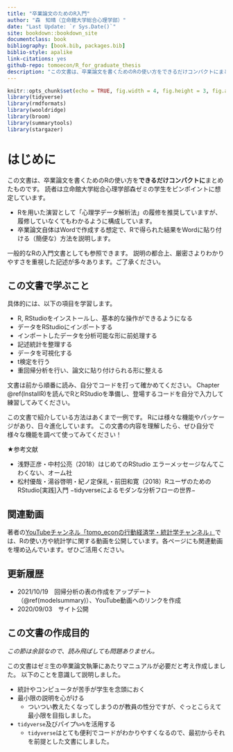 ```yaml
--- 
title: "卒業論文のためのR入門"
author: "森　知晴（立命館大学総合心理学部）"
date: "Last Update: `r Sys.Date()`"
site: bookdown::bookdown_site
documentclass: book
bibliography: [book.bib, packages.bib]
biblio-style: apalike
link-citations: yes
github-repo: tomoecon/R_for_graduate_thesis
description: "この文書は、卒業論文を書くためのRの使い方をできるだけコンパクトにまとめたものです。"
---
```


```r
knitr::opts_chunk$set(echo = TRUE, fig.width = 4, fig.height = 3, fig.align = "center")
library(tidyverse)
library(rmdformats)
library(wooldridge)
library(broom)
library(summarytools)
library(stargazer)
```

# はじめに {#Introduction}
この文書は、卒業論文を書くためのRの使い方を**できるだけコンパクトに**まとめたものです。
読者は立命館大学総合心理学部森ゼミの学生をピンポイントに想定しています。

- Rを用いた演習として「心理学データ解析法」の履修を推奨していますが、履修していなくてもわかるように構成しています。
- 卒業論文自体はWordで作成する想定で、Rで得られた結果をWordに貼り付ける（簡便な）方法を説明します。

一般的なRの入門文書としても参照できます。
説明の都合上、厳密さよりわかりやすさを重視した記述が多々あります。ご了承ください。

## この文書で学ぶこと

具体的には、以下の項目を学習します。

- R, RStudioをインストールし、基本的な操作ができるようになる
- データをRStudioにインポートする
- インポートしたデータを分析可能な形に前処理する
- 記述統計を整理する
- データを可視化する
- t検定を行う
- 重回帰分析を行い、論文に貼り付けられる形に整える

文書は前から順番に読み、自分でコードを打って確かめてください。
Chapter \@ref(InstallR)を読んでRとRStudioを準備し、登場するコードを自分で入力して練習してみてください。

この文書で紹介している方法はあくまで一例です。
Rには様々な機能やパッケージがあり、日々進化しています。
この文書の内容を理解したら、ぜひ自分で様々な機能を調べて使ってみてください！

★参考文献

- 浅野正彦・中村公亮（2018）はじめてのRStudio エラーメッセージなんてこわくない、オーム社
- 松村優哉・湯谷啓明・紀ノ定保礼・前田和寛（2018）RユーザのためのRStudio[実践]入門 −tidyverseによるモダンな分析フローの世界−

## 関連動画

著者の[YouTubeチャンネル「tomo_econの行動経済学・統計学チャンネル」](https://www.youtube.com/channel/UC9s0zn65taPFwir2ekuL8Og)では、Rの使い方や統計学に関する動画を公開しています。各ページにも関連動画を埋め込んでいます。ぜひご活用ください。

## 更新履歴

- 2021/10/19　回帰分析の表の作成をアップデート（\@ref(modelsummary)）、YouTube動画へのリンクを作成
- 2020/09/03　サイト公開

## この文書の作成目的

*この節は余談なので、読み飛ばしても問題ありません。*

この文書はゼミ生の卒業論文執筆にあたりマニュアルが必要だと考え作成しました。
以下のことを意識して説明しました。

- 統計やコンピュータが苦手が学生を念頭におく
- 最小限の説明を心がける
    - ついつい教えたくなってしまうのが教員の性分ですが、ぐっとこらえて最小限を目指しました。
- `tidyverse`及びパイプ`%>%`を活用する
    - `tidyverse`はとても便利でコードがわかりやすくなるので、最初からそれを前提とした文書にしました。
